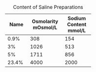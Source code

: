 : Content of Saline Preparations

+-------+-------------+-----------------+
| Name  | Osmolarity\ | Sodium Content\ |
|       | mOsmol/L    | mmol/L          |
+=======+=============+=================+
| 0.9%  | 308         | 154             |
+-------+-------------+-----------------+
| 3%    | 1026        | 513             |
+-------+-------------+-----------------+
| 5%    | 1711        | 856             |
+-------+-------------+-----------------+
| 23.4% | 4000        | 2000            |
+-------+-------------+-----------------+
